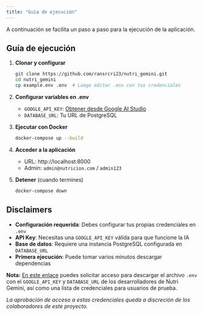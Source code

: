 ```yaml
---
title: "Guía de ejecución"
---
```


A continuación se facilita un paso a paso para la ejecución de la aplicación.

## Guía de ejecución

1. **Clonar y configurar**
   ```bash
   git clone https://github.com/ransrcri23/nutri_gemini.git
   cd nutri_gemini
   cp example.env .env  # Luego editar .env con tus credenciales
   ```

2. **Configurar variables en .env**
   - `GOOGLE_API_KEY`: [Obtener desde Google AI Studio](https://makersuite.google.com/app/apikey)
   - `DATABASE_URL`: Tu URL de PostgreSQL

3. **Ejecutar con Docker**
   ```bash
   docker-compose up --build
   ```

4. **Acceder a la aplicación**
   - URL: http://localhost:8000
   - Admin: `admin@nutricion.com` / `admin123`

5. **Detener** (cuando termines)
   ```bash
   docker-compose down
   ```

## Disclaimers

- **Configuración requerida**: Debes configurar tus propias credenciales en `.env`
- **API Key**: Necesitas una `GOOGLE_API_KEY` válida para que funcione la IA
- **Base de datos**: Requiere una instancia PostgreSQL configurada en `DATABASE_URL`
- **Primera ejecución**: Puede tomar varios minutos descargar dependencias

**Nota:** [En este enlace](https://drive.google.com/drive/folders/1IXyiHmwqJEmgfS1ljhErB8-k6-_U0CxS?usp=drive_link) puedes solicitar acceso para descargar el archivo `.env` con el `GOOGLE_API_KEY` y `DATABASE_URL` de los desarrolladores de Nutri Gemini, así como una lista de credenciales para usuarios de prueba.

*La aprobación de acceso a estas credenciales queda a discreción de los colaboradores de este proyecto.*